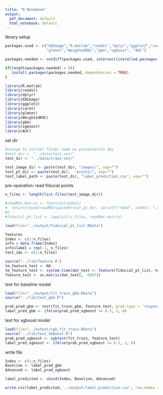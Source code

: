 ```yaml
---
title: "R Notebook"
output:
  pdf_document: default
  html_notebook: default
---
```


library setup
```r
packages.used <- c("EBImage","R.matlab","readxl","dplyr","ggplot2","caret",
                   "glmnet","WeightedROC","gbm","xgboost", "AUC")

packages.needed <- setdiff(packages.used, intersect(installed.packages()[,1], packages.used))

if(length(packages.needed) > 0){
   install.packages(packages.needed, dependencies = TRUE)
}

library(R.matlab)
library(readxl)
library(dplyr)
library(EBImage)
library(ggplot2)
library(caret)
library(glmnet)
library(WeightedROC)
library(gbm)
library(xgboost)
library(AUC)
```


set dir
```r
#change to testset folder name on presentation day
#test_dir <- "../data/test_set/" 
test_dir <- "../data/train-set/" 

test_image_dir <- paste(test_dir, "images/", sep="")
test_pt_dir <- paste(test_dir,  "points/", sep="")
test_label_path <- paste(test_dir, "label_prediction.csv", sep="") 
```

pre-operation: read fiducial points
```r
n_files <- length(list.files(test_image_dir))

#readMat.matrix <- function(index){
#  return(round(readMat(paste0(test_pt_dir, sprintf("%04d", index), ".mat"))[[1]],0))
#}
#fiducial_pt_list <- lapply(1:n_files, readMat.matrix)

load(file="../output/fiducial_pt_list.RData")

features
Index <- c(1:n_files)
info = data.frame(Index)
info$label = rep(-1, n_files) 
test_idx <- c(1:n_files)

source("../lib/feature.R")
tm_feature_test <- NA
tm_feature_test <- system.time(dat_test <- feature(fiducial_pt_list, test_idx))
feature_test <- as.matrix(dat_test[, -6007])
```



test for baseline model
```r
load(file="../output/fit_train_gbm.RData")
source("../lib/test_gbm.R")

prob_pred_gbm <- test(fit_train_gbm, feature_test, pred.type = 'response')
label_pred_gbm <- ifelse(prob_pred_xgboost >= 0.5, 1, 0)
```



test for xgboost model

```r
load(file="../output/xgb_fit_train.RData") 
source("../lib/test_XGBoost.R")
prob_pred_xgboost <- xgbtest(fit_train, feature_test)
label_pred_xgboost <- ifelse(prob_pred_xgboost >= 0.5, 1, 0)
```

write file

```r
Index <- c(1:n_files)
Baseline <- label_pred_gbm
Advanced <- label_pred_xgboost

label_predicted <- cbind(Index, Baseline, Advanced)

write.csv(label_predicted,'../output/label_prediction.csv', row.names = FALSE)
```

